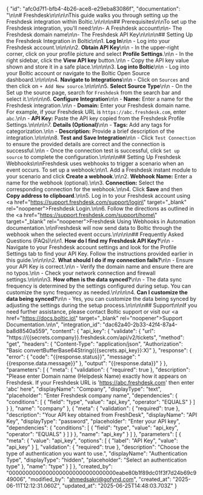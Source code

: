 {
    "id": "afc0d7f1-bfb4-4b26-ace8-e29eba83086f",
    "documentation": "\n\n# Freshdesk\n\n\n\nThis guide walks you through setting up the Freshdesk integration within Boltic.\n\n\n\n## Prerequisites\n\nTo set up the Freshdesk integration, you'll need:\n\n- A Freshdesk account\n\n- The Freshdesk domain name\n\n- The Freshdesk API Key\n\n\n\n## Setting Up the Freshdesk Integration in Boltic\n\n1. **Log In**\n\n   - Log into your Freshdesk account.\n\n\n\n2. **Obtain API Key**\n\n   - In the upper-right corner, click on your profile picture and select **Profile Settings**.\n\n   - In the right sidebar, click the **View API key** button.\n\n   - Copy the API key value shown and store it in a safe place.\n\n\n\n3. **Log into Boltic**\n\n   - Log into your Boltic account or navigate to the Boltic Open Source dashboard.\n\n\n\n4. **Navigate to Integrations**\n\n   - Click on `Sources` and then click on `+ Add New source`.\n\n\n\n5. **Select Source Type**\n\n   - On the Set up the source page, search for `Freshdesk` from the search bar and select it.\n\n\n\n6. **Configure Integration**\n\n   - **Name:** Enter a name for the Freshdesk integration.\n\n   - **Domain:** Enter your Freshdesk domain name. For example, if your Freshdesk URL is `https://abc.freshdesk.com`, enter `abc`.\n\n   - **API Key:** Paste the API key copied from the Freshdesk Profile Settings.\n\n\n\n7. **Details (Optional)**\n\n   - **Tags:** Add any tags for categorization.\n\n   - **Description:** Provide a brief description of the integration.\n\n\n\n8. **Test and Save Integration**\n\n   - Click `Test Connection` to ensure the provided details are correct and the connection is successful.\n\n   - Once the connection test is successful, click `Set up source` to complete the configuration.\n\n\n\n## Setting Up Freshdesk Webhooks\n\nFreshdesk uses webhooks to trigger a scenario when an event occurs. To set up a webhook:\n\n1. Add a Freshdesk instant module to your scenario and click **Create a webhook**.\n\n2. **Webhook Name:** Enter a name for the webhook (optional).\n\n3. **Connection:** Select the corresponding connection for the webhook.\n\n4. Click **Save** and then **Copy address to clipboard**.\n\n5. Log in to your Freshdesk account using <a href=\"https://support.freshdesk.com/support/login\" target=\"_blank\" rel=\"noopener\"><span>Freshdesk Login</span></a>.\n\n6. Follow the directions as outlined in the <a href=\"https://support.freshdesk.com/support/home\" target=\"_blank\" rel=\"noopener\"><span>Freshdesk Using Webhooks in Automation documentation</span></a>.\n\nFreshdesk will now send data to Boltic through the webhook when the selected event occurs.\n\n\n\n## Frequently Asked Questions (FAQs)\n\n1. **How do I find my Freshdesk API Key?**\n\n   - Navigate to your Freshdesk account settings and look for the Profile Settings tab to find your API Key. Follow the instructions provided earlier in this guide.\n\n\n\n2. **What should I do if my connection fails?**\n\n   - Ensure your API Key is correct.\n\n   - Verify the domain name and ensure there are no typos.\n\n   - Check your network connection and firewall settings.\n\n\n\n3. **How often is the data synced?**\n\n   - The data sync frequency is determined by the settings configured during setup. You can customize the sync frequency as needed.\n\n\n\n4. **Can I customize the data being synced?**\n\n   - Yes, you can customize the data being synced by adjusting the settings during the setup process.\n\n\n\n## Support\n\nIf you need further assistance, please contact Boltic support or visit our <a href=\"https://docs.boltic.io\" target=\"_blank\" rel=\"noopener\"><span>Support Documentation</span></a>.\n\n",
    "integration_id": "dac62a40-2b33-42f4-87a4-ba8d8540a559",
    "content": {
        "api_key": {
            "validate": {
                "url": "https://{{secrets.company}}.freshdesk.com/api/v2/tickets",
                "method": "get",
                "headers": {
                    "Content-Type": "application/json",
                    "Authorization": "Basic convertBufferBase64String({{secrets.api_key}}:X)"
                },
                "response": {
                    "error": {
                        "code": "{{response.status}}",
                        "message": "{{response.data.message}}"
                    },
                    "output": "{{response.data}}"
                }
            },
            "parameters": [
                {
                    "meta": {
                        "validation": {
                            "required": true
                        },
                        "description": "Please enter Domain name (Helpdesk Name) exactly how it appears on Freshdesk. If your Freshdesk URL is 'https://abc.freshdesk.com' then enter 'abc' here",
                        "displayName": "Company",
                        "displayType": "text",
                        "placeholder": "Enter Freshdesk company name",
                        "dependencies": {
                            "conditions": [
                                {
                                    "field": "type",
                                    "value": "api_key",
                                    "operator": "EQUALS"
                                }
                            ]
                        }
                    },
                    "name": "company"
                },
                {
                    "meta": {
                        "validation": {
                            "required": true
                        },
                        "description": "Your API key obtained from FreshDesk",
                        "displayName": "API Key",
                        "displayType": "password",
                        "placeholder": "Enter your API key",
                        "dependencies": {
                            "conditions": [
                                {
                                    "field": "type",
                                    "value": "api_key",
                                    "operator": "EQUALS"
                                }
                            ]
                        }
                    },
                    "name": "api_key"
                }
            ]
        },
        "parameters": [
            {
                "meta": {
                    "value": "api_key",
                    "options": [
                        {
                            "label": "API Key",
                            "value": "api_key"
                        }
                    ],
                    "validation": {
                        "required": true
                    },
                    "description": "Choose the type of authentication you want to use.",
                    "displayName": "Authentication Type",
                    "displayType": "hidden",
                    "placeholder": "Select an authentication type"
                },
                "name": "type"
            }
        ]
    },
    "created_by": "00000000000000000000000000000000eabe80b1f89dc01f3f7d24b69c949006",
    "modified_by": "ahmedsakri@gofynd.com",
    "created_at": "2025-06-11T12:12:31.060Z",
    "updated_at": "2025-06-25T14:48:03.703Z"
}